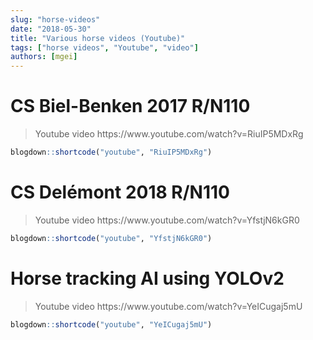 ```yaml
---
slug: "horse-videos"
date: "2018-05-30"
title: "Various horse videos (Youtube)"
tags: ["horse videos", "Youtube", "video"]
authors: [mgei]
---
```


# CS Biel-Benken 2017 R/N110

> Youtube video https://www.youtube.com/watch?v=RiuIP5MDxRg

```r
blogdown::shortcode("youtube", "RiuIP5MDxRg")
```

# CS Delémont 2018 R/N110

> Youtube video https://www.youtube.com/watch?v=YfstjN6kGR0

```r
blogdown::shortcode("youtube", "YfstjN6kGR0")
```

# Horse tracking AI using YOLOv2

> Youtube video https://www.youtube.com/watch?v=YeICugaj5mU

```r
blogdown::shortcode("youtube", "YeICugaj5mU")
```